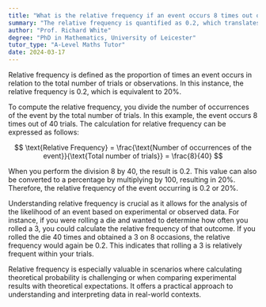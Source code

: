```yaml
---
title: "What is the relative frequency if an event occurs 8 times out of 40 trials?"
summary: "The relative frequency is quantified as 0.2, which translates to 20%, indicating the proportion of occurrences in a given context."
author: "Prof. Richard White"
degree: "PhD in Mathematics, University of Leicester"
tutor_type: "A-Level Maths Tutor"
date: 2024-03-17
---
```


Relative frequency is defined as the proportion of times an event occurs in relation to the total number of trials or observations. In this instance, the relative frequency is $0.2$, which is equivalent to $20\%$.

To compute the relative frequency, you divide the number of occurrences of the event by the total number of trials. In this example, the event occurs $8$ times out of $40$ trials. The calculation for relative frequency can be expressed as follows:

$$ 
\text{Relative Frequency} = \frac{\text{Number of occurrences of the event}}{\text{Total number of trials}} = \frac{8}{40} 
$$

When you perform the division $8$ by $40$, the result is $0.2$. This value can also be converted to a percentage by multiplying by $100$, resulting in $20\%$. Therefore, the relative frequency of the event occurring is $0.2$ or $20\%$.

Understanding relative frequency is crucial as it allows for the analysis of the likelihood of an event based on experimental or observed data. For instance, if you were rolling a die and wanted to determine how often you rolled a $3$, you could calculate the relative frequency of that outcome. If you rolled the die $40$ times and obtained a $3$ on $8$ occasions, the relative frequency would again be $0.2$. This indicates that rolling a $3$ is relatively frequent within your trials.

Relative frequency is especially valuable in scenarios where calculating theoretical probability is challenging or when comparing experimental results with theoretical expectations. It offers a practical approach to understanding and interpreting data in real-world contexts.
    